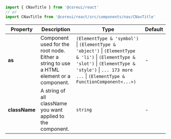 
```jsx
import { CNavTitle } from '@coreui/react'
// or
import CNavTitle from '@coreui/react/src/components/nav/CNavTitle'
```

| Property | Description | Type | Default |
| --- | --- | --- | --- |
| **as** | Component used for the root node. Either a string to use a HTML element or a component. | `(ElementType & 'symbol')` \| `(ElementType & 'object')` \| `(ElementType & 'li')` \| `(ElementType & 'slot')` \| `(ElementType & 'style')` \| `... 173 more ...` \| `(ElementType & FunctionComponent<...>)` | - |
| **className** | A string of all className you want applied to the component. | `string` | - |

